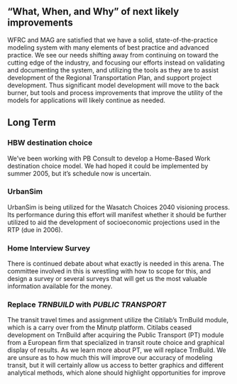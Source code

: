 ## “What, When, and Why” of next likely improvements
WFRC and MAG are satisfied that we have a solid, state-of-the-practice modeling system with many elements of best practice and advanced practice.  We see our needs shifting away from continuing on toward the cutting edge of the industry, and focusing our efforts instead on validating and documenting the system, and utilizing the tools as they are to assist development of the Regional Transportation Plan, and support project development.  Thus significant model development will move to the back burner, but tools and process improvements that improve the utility of the models for applications will likely continue as needed. 

## Long Term
### HBW destination choice
We’ve been working with PB Consult to develop a Home-Based Work destination choice model.  We had hoped it could be implemented by summer 2005, but it’s schedule now is uncertain.

### UrbanSim
UrbanSim is being utilized for the Wasatch Choices 2040 visioning process.  Its performance during this effort will manifest whether it should be further utilized to aid the development of socioeconomic projections used in the RTP (due in 2006).  

### Home Interview Survey
There is continued debate about what exactly is needed in this arena.  The committee involved in this is wrestling with how to scope for this, and design a survey or several surveys that will get us the most valuable information available for the money.

### Replace *TRNBUILD* with *PUBLIC TRANSPORT*
The transit travel times and assignment utilize the Citilab’s TrnBuild module, which is a carry over from the Minutp platform.  Citilabs ceased development on TrnBuild after acquiring the Public Transport (PT) module from a European firm that specialized in transit route choice and graphical display of results.  As we learn more about PT, we will replace TrnBuild.  We are unsure as to how much this will improve our accuracy of modeling transit, but it will certainly allow us access to better graphics and different analytical methods, which alone should highlight opportunities for improve
